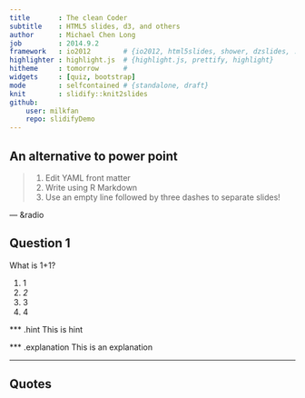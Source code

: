```yaml
---
title       : The clean Coder
subtitle    : HTML5 slides, d3, and others
author      : Michael Chen Long
job         : 2014.9.2
framework   : io2012        # {io2012, html5slides, shower, dzslides, ...}
highlighter : highlight.js  # {highlight.js, prettify, highlight}
hitheme     : tomorrow      # 
widgets     : [quiz, bootstrap]
mode        : selfcontained # {standalone, draft}
knit        : slidify::knit2slides
github:
    user: milkfan
    repo: slidifyDemo
---
```


## An alternative to power point

> 1. Edit YAML front matter
> 2. Write using R Markdown
> 3. Use an empty line followed by three dashes to separate slides!


--- &radio 

## Question 1

What is 1+1?

1. 1
2. _2_
3. 3
4. 4

*** .hint 
This is hint

*** .explanation 
This is an explanation

--- 

## Quotes





